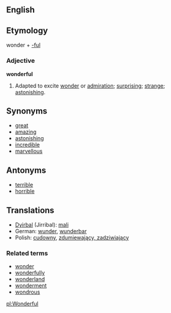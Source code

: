 ==English==
==Etymology==

wonder + [[-ful]]

===Adjective===
'''wonderful'''

#Adapted to excite [[wonder]] or [[admiration]]; [[surprising]]; [[strange]]; [[astonishing]].

==Synonyms==

*[[great]]
*[[amazing]]
*[[astonishing]]
*[[incredible]]
*[[marvellous]]

==Antonyms==

*[[terrible]]
*[[horrible]]

==Translations==

*[[Dyirbal]] (Jirribal): [[mali]]
*German: [[wunder]], [[wunderbar]]
*Polish: [[cudowny]], [[zdumiewający, zadziwiający]]

===Related terms===
*[[wonder]]
*[[wonderfully]]
*[[wonderland]]
*[[wonderment]]
*[[wondrous]]

[[pl:Wonderful]]